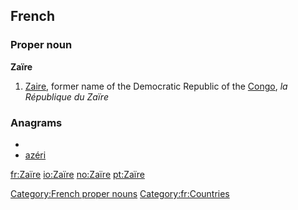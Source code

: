 {{also|zaire|Zaire|zaïre}}
==French==

===Proper noun===
'''Zaïre''' {{m}}

# [[Zaire]], former name of the Democratic Republic of the [[Congo]], ''la République du Zaïre''

===Anagrams===
* {{alphagram|aeirz}}
* [[azéri#French|azéri]]


[[Category:French proper nouns]]
[[Category:fr:Countries]]

[[fr:Zaïre]]
[[io:Zaïre]]
[[no:Zaïre]]
[[pt:Zaïre]]